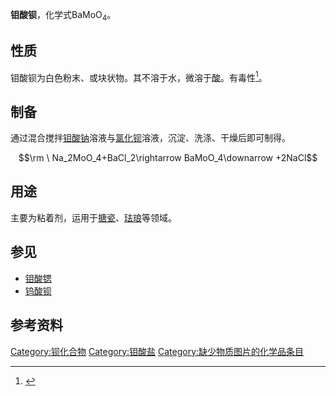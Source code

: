 {{expand|time=2010-01-16T20:08:36+00:00}}

{{Chembox
| Name = 钼酸钡
| NameEn = Barium molybdate
| ImageFile = Barium molybdate.png
| ImageSize = 
| IUPACName = Barium(Ⅱ) molybdate
| IUPACNameZh = 钼酸钡(Ⅱ)
| SystematicName = 
| OtherNames = 
| Section1 = {{Chembox Identifiers
| CASNo = 7787-37-3
| CASNo_Ref = {{cascite|changed|??}}
|    Abbreviations  =  
|    EINECS  =  232-111-7
|    PubChem  =  
|    SMILES  =  O=[Mo]([O-])([O-])=O.[Ba+2]
|    InChI  =  1S/Ba.Mo.4O/q+2;;;;2*-1
|    RTECS  =  
|    MeSHName  = 
|    ChEBI  = 
|    KEGG  =  
|    ATCCode_prefix  =  
|    ATCCode_suffix  =  
|    ATC_Supplemental  = 
}}
| Section2 = {{Chembox Properties
|   Formula = BaMoO<sub>4</sub>
|   MolarMass = 297.2646
|   Appearance = 白色或浅绿色粉末或块状物
|   Density = 4.65
|   MeltingPt = 1480°C
|   Melting_notes = 
|   BoilingPt = 
|   Boiling_notes = 
|   Solubility = 不溶于水
|   SolubleOther = 
|   Solvent = 
|   LogP = 
|   VaporPressure = 
|   HenryConstant = 
|   AtmosphericOHRateConstant = 
|   Viscosity = 
|   Viscosity_notes = 
|   pKa = 
|   pKb = }}
| Section3 = {{Chembox Structure
|   CrystalStruct = 
|   Coordination = 
|   MolShape = }}
| Section4 = {{Chembox Thermochemistry
|   DeltaHf = 
|   DeltaHc = 
|   Entropy = 
|   HeatCapacity = }}
| Section5 = {{Chembox Pharmacology
|   AdminRoutes = 
|   Bioavail = 
|   Metabolism = 
|   HalfLife = 
|   ProteinBound =
|   Excretion = 
|   Legal_status = 
|   Legal_US = 
|   Legal_UK = 
|   Legal_AU = 
|   Legal_CA = 
|   PregCat = 
|   PregCat_AU = 
|   PregCat_US = }}
| Section6 = {{Chembox Explosive
|   ShockSens = 
|   FrictionSens = 
|   ExplosiveV = 
|   REFactor = }}
| Section7 = {{Chembox Hazards
|   EUClass = 
|   EUIndex = 
|   MainHazards = 
|   EUHazardSymbol = {{Chembox EUHazardSymbol|Xn}}
|   NFPA-H = 
|   NFPA-F = 
|   NFPA-R = 
|   NFPA-O = 
|   RPhrases = {{R20/22}}
|   SPhrases = {{S28}}
|   RSPhrases = 
|   FlashPt = 
|   Autoignition = 
|   ExploLimits = 
|   PEL = }}
| Section8 = {{Chembox Related
|   OtherAnions = 
|   OtherCations = 
|   OtherFunctn = 
|   Function = 
|   OtherCpds = }}
}}

'''钼酸钡'''，化学式BaMoO<sub>4</sub>。

==性质==
钼酸钡为白色粉末、或块状物。其不溶于水，微溶于[[酸|酸]]。有毒性<ref>{{cite journal | language = zh | author = 曾建辉、申友元 | title = 利用废钼回收生产钼精细化工产品 | url = http://www.cnfeol.com/chart/manual/07/0517/10062146-06f8.pdf | journal = 中国钼业 | volume = 23 | issue = 6 | pages = 46-48 | year = 1999 | id =  }}{{Dead link|date=2019年11月 |bot=InternetArchiveBot |fix-attempted=yes }}</ref>。

==制备==
通过混合搅拌[[钼酸钠|钼酸钠]]溶液与[[氯化钡|氯化钡]]溶液，沉淀、洗涤、干燥后即可制得。
:<math>\rm \ Na_2MoO_4+BaCl_2\rightarrow BaMoO_4\downarrow +2NaCl</math>

==用途==
主要为粘着剂，运用于[[搪瓷|搪瓷]]、[[珐琅|珐琅]]等领域。

==参见==
*[[钼酸锶|钼酸锶]]
*[[钨酸钡|钨酸钡]]

==参考资料==
{{reflist}}

[[Category:钡化合物|Category:钡化合物]]
[[Category:钼酸盐|Category:钼酸盐]]
[[Category:缺少物质图片的化学品条目|Category:缺少物质图片的化学品条目]]